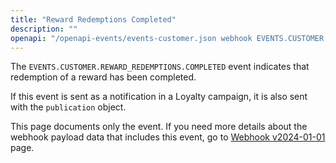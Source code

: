 ```yaml
---
title: "Reward Redemptions Completed"
description: ""
openapi: "/openapi-events/events-customer.json webhook EVENTS.CUSTOMER.REWARD_REDEMPTIONS.COMPLETED"
---
```


The `EVENTS.CUSTOMER.REWARD_REDEMPTIONS.COMPLETED` event indicates that redemption of a reward has been completed.

If this event is sent as a notification in a Loyalty campaign, it is also sent with the `publication` object.

<Note>This page documents only the event. If you need more details about the webhook payload data that includes this event, go to [Webhook v2024-01-01](/api-reference/introduction-to-webhooks "Introduction to webhooks v2024-01-01") page.</Note>